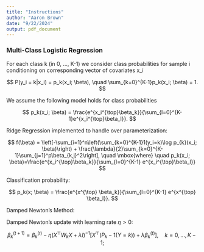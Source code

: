 ```yaml
---
title: "Instructions"
author: "Aaron Brown"
date: "9/22/2024"
output: pdf_document
---
```


### Multi-Class Logistic Regression

For each class k (in 0, ..., K-1) we consider class probabilities for sample i conditioning on corresponding vector of covariates x_i

$$ P(y_i = k|x_i) = p_k(x_i; \beta), \quad \sum_{k=0}^{K-1}p_k(x_i; \beta) = 1. $$

We assume the following model holds for class probabilities

$$ p_k(x_i; \beta) = \frac{e^{x_i^{\top}\beta_k}}{\sum_{l=0}^{K-1}e^{x_i^{\top}\beta_l}}. $$

Ridge Regression implemented to handle over parameterization:

$$ 
f(\beta) = \left[-\sum_{i=1}^n\left(\sum_{k=0}^{K-1}1(y_i=k)\log p_{k}(x_i; \beta)\right) + \frac{\lambda}{2}\sum_{k=0}^{K-1}\sum_{j=1}^p\beta_{k,j}^2\right],
\quad \mbox{where} \quad p_k(x_i; \beta)=\frac{e^{x_i^{\top}\beta_k}}{\sum_{l=0}^{K-1} e^{x_i^{\top}\beta_l}}
$$

Classification probability:

$$
p_k(x; \beta) = \frac{e^{x^{\top} \beta_k}}{\sum_{l=0}^{K-1} e^{x^{\top} \beta_l}}.
$$

Damped Newton's Method:

Damped Newton's update with learning rate $\eta >0$:

$$
\beta_k^{(t+1)} = \beta_k^{(t)} - \eta (X^{\top} W_k X + \lambda I)^{-1} \left[ X^{\top} \left( P_k - 1(Y = k) \right) + \lambda \beta_k^{(t)} \right], \quad k = 0, \dots, K-1;
$$







